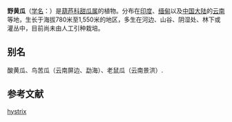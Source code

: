 {{Speciesbox
| status = 
| status_system = 
| image =
| taxon= Cucumis hystrix
| authority = [[Chakr.|Chakr.]], 1952
}}

'''野黄瓜'''（[[学名|学名]]：{{lang|la|''Cucumis hystrix''}}）是[[葫芦科|葫芦科]][[甜瓜属|甜瓜属]]的植物。分布在[[印度|印度]]、[[缅甸|缅甸]]以及[[中国大陆|中国大陆]]的[[云南|云南]]等地，生长于海拔780米至1,550米的地区，多生在河边、山谷、阴湿处、林下或灌丛中，目前尚未由人工引种栽培。{{r|bioinfo}}

== 别名 ==
酸黄瓜、鸟苦瓜（云南屏边、勐海）、老鼠瓜（云南景洪）.

== 参考文献 ==
{{reflist|refs=
<ref name=bioinfo>{{cite web| url =http://www.bioinfo.cn/db05/KmzwSpecies.php?action=view&id=7388| title =野黄瓜| work =《中国高等植物数据库全库》| publisher =中国科学院微生物研究所| author =昆明植物研究所| accessdate =2009-02-24| deadurl =yes| archiveurl =https://web.archive.org/web/20160305013014/http://www.bioinfo.cn/db05/KmzwSpecies.php?action=view&id=7388| archivedate =2016-03-05}}</ref>
}}
{{Taxonbar|from=Q15227284}}

[[Category:黄瓜属|hystrix]]


{{植物小作品}}